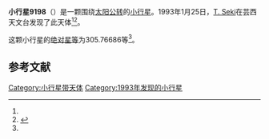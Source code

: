 {{Infobox planet
| bgcolour = #FFFFC0
| name = 9198 Sasagamine
| symbol = 
| image = 
| caption = 
| discovery = yes
| discovery_ref = 
| discoverer = [[T._Seki|T. Seki]]
| discovery_site = [[芸西天文台|芸西天文台]] 
| discovered = 1993年1月25日
| designations = yes
| mp_name = 
| named_after = 
| alt_names = 1993 BJ3/ 1978 WQ16 / 1990 HT4 / 1992 YJ5
| mp_category = [[主带小行星|主带小行星]]
| orbit_ref = <ref name="a">[http://ssd.jpl.nasa.gov/sbdb.cgi?sstr=9198 9198 Sasagamine] {{Wayback|url=http://ssd.jpl.nasa.gov/sbdb.cgi?sstr=9198 |date=20201124034716 }}，小行星數據庫瀏覽器（JPL Small-Body Database Browser）－[[美国国家航空航天局|美国国家航空航天局]]喷气推进实验室</ref>
| epoch = 2456400.5 (2013年4月18日更新)
| aphelion = {{convert|2.4584920|AU|km|3|abbr=on|lk=out}}
| perihelion = {{convert|2.0558004|AU|km|3|abbr=on}}
| semimajor = {{convert|2.2571462|AU|km|3|abbr=on}}
| eccentricity = 0.0892037
| period = 1238.619623 [[日|日]]<br />3.39[[儒略年|儒略年]]
| avg_speed = 
| inclination = 1.19642
| asc_node = 172.36758
| mean_anomaly = 
| arg_peri = 305.76686
| satellites = 
| physical_characteristics = yes
| dimensions = 
| mass = 
| density = 
| surface_grav = 
| escape_velocity = 
| sidereal_day = 
| axial_tilt = 
| pole_ecliptic_lat = 
| pole_ecliptic_lon = 
| albedo = 
| temperatures= 
| temp_name1 = 
| mean_temp_1 = 
| max_temp_1 = 
| temp_name2 = 
| max_temp_2 = 
| spectral_type = 
| abs_magnitude = 305.76686
}}

'''小行星9198'''（{{lang-en|9198 Sasagamine}}）是一颗围绕[[太阳|太阳]][[公转|公转]]的[[小行星|小行星]]。1993年1月25日，[[T._Seki|T. Seki]]在芸西天文台发现了此天体<ref name="a" /><ref>{{cite news|title=小行星列表|url=http://cfa-www.harvard.edu/iau/lists/NumberedMPs.txt|accessdate=2013-07-08|newspaper=哈佛大学|archive-date=2008-05-17|archive-url=https://web.archive.org/web/20080517010638/http://cfa-www.harvard.edu/iau/lists/NumberedMPs.txt|dead-url=no}}</ref>。

这颗小行星的[[绝对星等|绝对星等]]为305.76686等<ref name="a" />。

==参考文献==
{{reflist}}
{{Minor Planet Number|[[小行星9197|小行星9197]]|[[小行星9199|小行星9199]]}}

{{小天体}}

[[Category:小行星带天体|Category:小行星带天体]]
[[Category:1993年发现的小行星|Category:1993年发现的小行星]]

{{asteroid-stub}}